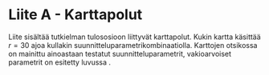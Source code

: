 # Liite A - Karttapolut {-}

Liite sisältää tutkielman tulososioon liittyvät karttapolut. Kukin kartta käsittää $r=30$ ajoa kullakin suunnitteluparametrikombinaatiolla. Karttojen otsikossa on mainittu ainoastaan testatut suunnitteluparametrit, vakioarvoiset parametrit on esitetty luvussa \ref{tulokset}.

\section{Vaihe 1} \label{liite-a-vaihe-1}

\section{Vaihe 2} \label{liite-a-vaihe-2}

\section{Vaihe 3} \label{liite-a-vaihe-3}